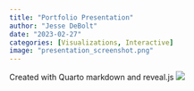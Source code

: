 ```yaml
---
title: "Portfolio Presentation"
author: "Jesse DeBolt"
date: "2023-02-27"
categories: [Visualizations, Interactive]
image: "presentation_screenshot.png"
---
```

Created with Quarto markdown and reveal.js
[![](presentation_screenshot.png)](../../presentations/Feb-27-23_self_presentation/Feb-27-23_self_presentation.qmd)